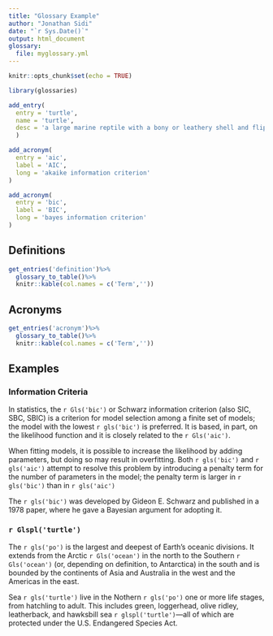 ```yaml
---
title: "Glossary Example"
author: "Jonathan Sidi"
date: "`r Sys.Date()`"
output: html_document
glossary:
  file: myglossary.yml
---
```


```r
knitr::opts_chunk$set(echo = TRUE)
```

```r
library(glossaries)
```

```r
add_entry(
  entry = 'turtle',
  name = 'turtle',
  desc = 'a large marine reptile with a bony or leathery shell and flippers, coming ashore annually on sandy beaches to lay egg'
  )
```

```r
add_acronym(
  entry = 'aic',
  label = 'AIC',
  long = 'akaike information criterion'
)

add_acronym(
  entry = 'bic',
  label = 'BIC',
  long = 'bayes information criterion'
)
```

## Definitions

```r
get_entries('definition')%>%
  glossary_to_table()%>%
  knitr::kable(col.names = c('Term',''))
```

## Acronyms

```r
get_entries('acronym')%>%
  glossary_to_table()%>%
  knitr::kable(col.names = c('Term',''))
```

## Examples

### Information Criteria

In statistics, the `r Gls('bic')` or Schwarz information criterion (also SIC, SBC, SBIC) is a criterion for model selection among a finite set of models; the model with the lowest `r gls('bic')` is preferred. It is based, in part, on the likelihood function and it is closely related to the `r Gls('aic')`.

When fitting models, it is possible to increase the likelihood by adding parameters, but doing so may result in overfitting. Both `r gls('bic')` and `r gls('aic')` attempt to resolve this problem by introducing a penalty term for the number of parameters in the model; the penalty term is larger in `r gls('bic')` than in `r gls('aic')`

The `r gls('bic')` was developed by Gideon E. Schwarz and published in a 1978 paper, where he gave a Bayesian argument for adopting it.

### `r Glspl('turtle')`

The `r gls('po')` is the largest and deepest of Earth's oceanic divisions. It extends from the Arctic `r Gls('ocean')` in the north to the Southern `r Gls('ocean')` (or, depending on definition, to Antarctica) in the south and is bounded by the continents of Asia and Australia in the west and the Americas in the east.

Sea `r gls('turtle')` live in the Nothern `r gls('po')` one or more life stages, from hatchling to adult. This includes green, loggerhead, olive ridley, leatherback, and hawksbill sea `r glspl('turtle')`—all of which are protected under the U.S. Endangered Species Act.

